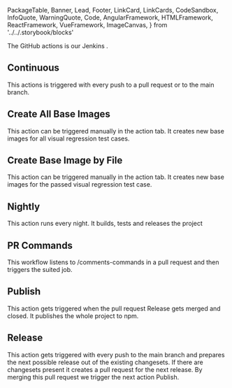   PackageTable,
  Banner,
  Lead,
  Footer,
  LinkCard,
  LinkCards,
  CodeSandbox,
  InfoQuote,
  WarningQuote,
  Code,
  AngularFramework,
  HTMLFramework,
  ReactFramework,
  VueFramework,
  ImageCanvas,
} from '../../.storybook/blocks'

<Meta title="Contributing/How to work with GitHub Actions" />

<Banner label="How to work with GitHub Actions" section="Contributing" />

The GitHub actions is our Jenkins .

## Continuous

This actions is triggered with every push to a pull request or to the main branch.

## Create All Base Images

This action can be triggered manually in the action tab. It creates new base images for all visual regression test cases.

## Create Base Image by File

This action can be triggered manually in the action tab. It creates new base images for the passed visual regression test case.

## Nightly

This action runs every night. It builds, tests and releases the project

## PR Commands

This workflow listens to /comments-commands in a pull request and then triggers the suited job.

## Publish

This action gets triggered when the pull request Release gets merged and closed. It publishes the whole project to npm.

## Release

This action gets triggered with every push to the main branch and prepares the next possible release out of the existing changesets. If there are changesets present it creates a pull request for the next release. By merging this pull request we trigger the next action Publish.

